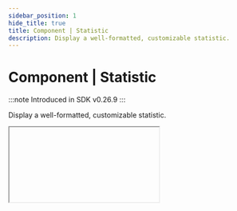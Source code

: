 ```yaml
---
sidebar_position: 1
hide_title: true
title: Component | Statistic
description: Display a well-formatted, customizable statistic.
---
```



# Component | Statistic

:::note
Introduced in SDK v0.26.9
:::

Display a well-formatted, customizable statistic.

<IFrame type="components-display-statistic" heightPx={500} />

<Tabs groupId="sdkLanguage">
  <TabItem value="node" label="TypeScript / JavaScript">
    ```js
    ui.row([
      ui.statistic(
        "Total Users",
        135,
        {
          delta: 14,
          description: "Since last month",
          format: "currency",
        },
      ),
      ui.statistic(
        "Total Revenue",
        39211,
        {
          format: "currency",
          delta: .06,
          deltaFormat: "percent",
          description: "Since last month",
        },
      ),
      ui.statistic(
        "At Risk Accounts",
        12,
        {
          delta: -1,
          isPositiveDelta: true,
          description: "Since last month",
          labelColor: "danger",
        },
      ),
    ])
    ```
  </TabItem>
  <TabItem value="python" label="Python">
    ```python
    ui.row([
      ui.statistic(
        "Total Users",
        135,
        delta=14,
        description="Since last month",
        format="currency"
      ),
      ui.statistic(
        "Total Revenue",
        39211,
        format="currency",
        delta=0.06,
        delta_format="percent",
        description="Since last month"
      ),
      ui.statistic(
        "At Risk Accounts",
        12,
        delta=-1,
        is_positive_delta=True,
        description="Since last month",
        label_color="danger"
      )
    ])
    ```
  </TabItem>
</Tabs>

## API reference

### Function signature

<Tabs groupId="sdkLanguage">
    <TabItem value="node" label="TypeScript / JavaScript">
    ```ts
    ui.statistic(
        label: string,
        value: number,
        options?: Partial<{
            format: "standard" | "percent" | "currency",
            description: string,
            decimals: number,
            delta: number,
            deltaFormat: "standard" | "percent" | "currency",
            deltaDecimals: number,
            suffix: string,
            prefix: string,
            isPositiveDelta: boolean | ((delta: number) => boolean),
            labelColor: "text" | "text-secondary" | "danger" | "warning" | "success" | "primary",
            valueColor: "text" | "text-secondary" | "danger" | "warning" | "success" | "primary",
            descriptionColor: "text" | "text-secondary" | "danger" | "warning" | "success" | "primary",
            style: Style
        }>
    )
    ```
    </TabItem>
    <TabItem value="python" label="Python">
    ```python
    ui.statistic(
        label: str,
        value: int | float,
        *,
        format: Literal["standard", "percent", "currency"] = "standard",
        description: str | None = None,
        decimals: int | None = None,
        delta: int | float | None = None,
        delta_format: Literal["standard", "percent", "currency"] = "standard",
        delta_decimals: int | None = None,
        is_positive_delta: bool | None = None,
        suffix: str | None = None,
        prefix: str | None = None,
        label_color: Literal["text", "text-secondary", "danger", "warning", "success", "primary"] = "text",
        value_color: Literal["text", "text-secondary", "danger", "warning", "success", "primary"] = "text",
        description_color: Literal["text", "text-secondary", "danger", "warning", "success", "primary"] = "text-secondary",
        style: Style | None = None,
    )
    ```
    </TabItem>
</Tabs>

### Parameters

<Parameter
    name="label"
    required={true}
    type="string"
    description="The title of the statistic."
/>

<Parameter
    name="value"
    required={true}
    type="int_or_float"
    description="The value of the statistic."
/>

<Parameter
    name="format"
    required={false}
    type="literal"
    description={() =>
        (
          <>
            <p>
              The format to display the value in. Defaults
              to <code>"standard"</code>.
            </p>
            <p>Options:</p>
            <ul>
              <li>
                <code>"standard"</code>: Display the value as a standard number.
              </li>
              <li>
                <code>"percent"</code>: Display the value as a percentage.
              </li>
              <li>
                <code>"currency"</code>: Display the value as a currency.
              </li>
            </ul>
          </>
        )
      }
/>

<Parameter
    name="description"
    required={false}
    type="string"
    description="Display an optional description below the value."
/>

<Parameter
    name="decimals"
    required={false}
    type="int"
    description="Round the value to the specified number of decimal places. By default, the value is not rounded."
/>

<Parameter
    name="delta"
    required={false}
    type="int_or_float"
    description="Display a delta value to represent the change in the value."
/>

<Parameter
    name={(lang) => lang === "js" ? "properties.deltaFormat" : "delta_format"}
    required={false}
    type="literal"
    description={() =>
        (
          <>
            <p>
              The format to display the delta in. Defaults
              to <code>"standard"</code>.
            </p>
            <p>Options:</p>
            <ul>
              <li>
                <code>"standard"</code>: Display the delta as a standard number.
              </li>
              <li>
                <code>"percent"</code>: Display the delta as a percentage.
              </li>
              <li>
                <code>"currency"</code>: Display the delta as a currency.
              </li>
            </ul>
          </>
        )
      }
/>

<Parameter
    name={(lang) => lang === "js" ? "properties.deltaDecimals" : "delta_decimals"}
    required={false}
    type="int"
    description="Round the delta to the specified number of decimal places. By default, the delta is not rounded."
/>

<Parameter
    name={(lang) => lang === "js" ? "properties.isPositiveDelta" : "is_positive_delta"}
    required={false}
    type={lang => lang === "js" ? "boolean | ((delta: number) => boolean)" : "bool | Callable[[int, float], bool]"}
    description="Override the default determination of whether the delta is positive or negative with custom logic. By default, the delta is positive if it is greater than 0, and negative if it is less than 0."
/>

<Parameter
    name="suffix"
    required={false}
    type="string"
    description={
        <>
            <p>
              Display an optional suffix to the value. This will override any default suffix that would otherwise be applied based on the <code>format</code> option.
            </p>
        </>
    }
/>
<Parameter
    name="prefix"
    required={false}
    type="string"
    description={
        <>
            <p>
              Display an optional prefix to the value. This will override any default prefix that would otherwise be applied based on the <code>format</code> option.
            </p>
        </>
    }
/>

<ParameterTemplate.TextColor
    parameterName={(lang) => lang === "js" ? "properties.labelColor" : "label_color"}
    componentName="label"
    defaultValue='"text"'
/>

<ParameterTemplate.TextColor
    parameterName={(lang) => lang === "js" ? "properties.valueColor" : "value_color"}
    componentName="value"
    defaultValue='"text"'
/>

<ParameterTemplate.TextColor
    parameterName={(lang) => lang === "js" ? "properties.descriptionColor" : "description_color"}
    componentName="description"
    defaultValue='"text-secondary"'
/>

<ParameterTemplate.Style />

